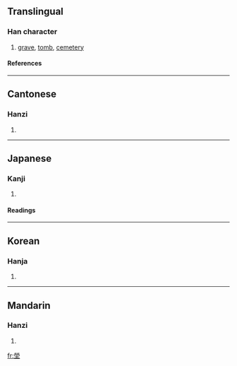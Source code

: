 {{see|茔}}

==Translingual==
===Han character===
{{Han char|rn=32|rad=土|as=10|sn=13|four=9910<sub>4</sub>|canj=火火月土 (FFBG)}}
# [[grave]], [[tomb]], [[cemetery]]
====References====
{{Han ref|kx=0235.020|dkj=05320|dj=0472.290|hdz=10474.050|uh=584B|ud=22603|bh=B6F7|bd=46839}}
----
==Cantonese==
===Hanzi===
{{yue-hanzi|jyut=|y=ying4}}
# {{defn|Cantonese}}
----
==Japanese==
===Kanji===
{{ja-kanji|grade=|rs=土10}}
# {{defn|Japanese}} 
====Readings====
{{ja-readings|on=[[えい]] (ei)|kun=[[はか]] (haka)}}
----
==Korean==
===Hanja===
{{ko-hanja|hangeul=영|rv=yeong|mr=yŏng}}
# {{defn|Korean}}
----
==Mandarin==
===Hanzi===
{{cmn-hanzi|sim=茔|pin=[[yíng]] (ying2)|wg=ying<sup>2</sup>}}
# {{defn|Mandarin}}

[[fr:塋]]